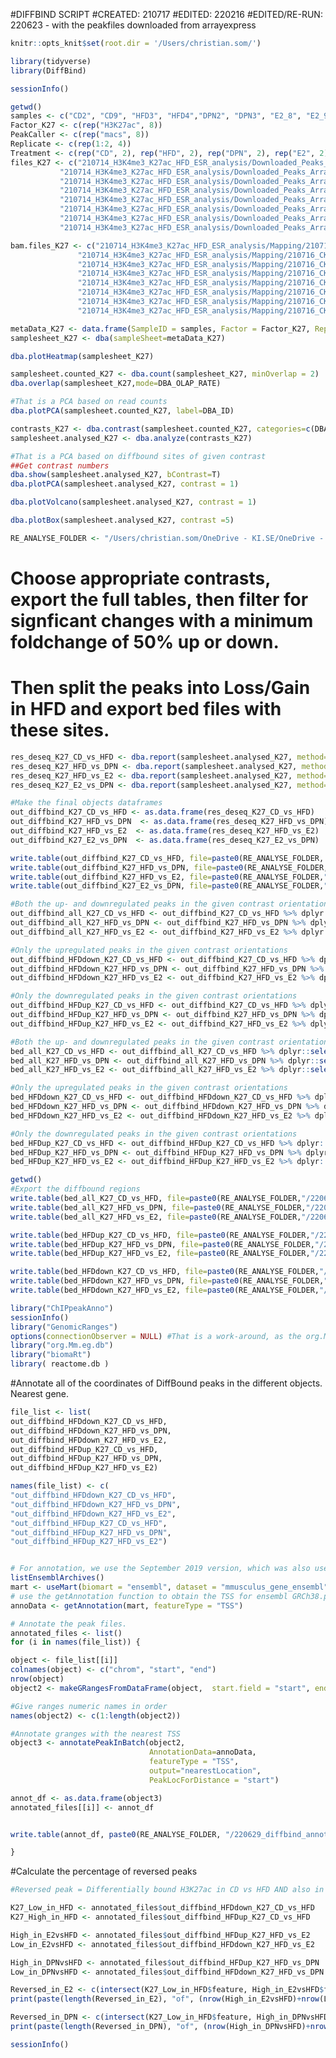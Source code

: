 #DIFFBIND SCRIPT
#CREATED: 210717
#EDITED: 220216
#EDITED/RE-RUN: 220623 - with the peakfiles downloaded from arrayexpress

```r
knitr::opts_knit$set(root.dir = '/Users/christian.som/')
```

```r
library(tidyverse)
library(DiffBind)
```

```r
sessionInfo()
```

```r
getwd()
samples <- c("CD2", "CD9", "HFD3", "HFD4","DPN2", "DPN3", "E2_8", "E2_9")
Factor_K27 <- c(rep("H3K27ac", 8))
PeakCaller <- c(rep("macs", 8))
Replicate <- c(rep(1:2, 4))
Treatment <- c(rep("CD", 2), rep("HFD", 2), rep("DPN", 2), rep("E2", 2)) 
files_K27 <- c("210714_H3K4me3_K27ac_HFD_ESR_analysis/Downloaded_Peaks_ArrayExpress/CK0744_H3K27ac_CD2_peaks.broadPeak",
           "210714_H3K4me3_K27ac_HFD_ESR_analysis/Downloaded_Peaks_ArrayExpress/CK0745_H3K27ac_CD9_peaks.broadPeak",
           "210714_H3K4me3_K27ac_HFD_ESR_analysis/Downloaded_Peaks_ArrayExpress/CK0746_H3K27ac_HFD3_peaks.broadPeak",
           "210714_H3K4me3_K27ac_HFD_ESR_analysis/Downloaded_Peaks_ArrayExpress/CK0747_H3K27ac_HFD4_peaks.broadPeak",
           "210714_H3K4me3_K27ac_HFD_ESR_analysis/Downloaded_Peaks_ArrayExpress/CK0748_H3K27ac_DPN2_peaks.broadPeak",
           "210714_H3K4me3_K27ac_HFD_ESR_analysis/Downloaded_Peaks_ArrayExpress/CK0749_H3K27ac_DPN3_peaks.broadPeak",
           "210714_H3K4me3_K27ac_HFD_ESR_analysis/Downloaded_Peaks_ArrayExpress/CK0750_H3K27ac_E2_8_peaks.broadPeak",
           "210714_H3K4me3_K27ac_HFD_ESR_analysis/Downloaded_Peaks_ArrayExpress/CK0751_H3K27ac_E2_9_peaks.broadPeak")

bam.files_K27 <- c("210714_H3K4me3_K27ac_HFD_ESR_analysis/Mapping/210716_CK0744_H3K27ac_CD2_psort_BL_fix_MkDup.bam",
               "210714_H3K4me3_K27ac_HFD_ESR_analysis/Mapping/210716_CK0745_H3K27ac_CD9_psort_BL_fix_MkDup.bam",
               "210714_H3K4me3_K27ac_HFD_ESR_analysis/Mapping/210716_CK0746_H3K27ac_HFD3_psort_BL_fix_MkDup.bam",
               "210714_H3K4me3_K27ac_HFD_ESR_analysis/Mapping/210716_CK0747_H3K27ac_HFD4_psort_BL_fix_MkDup.bam",
               "210714_H3K4me3_K27ac_HFD_ESR_analysis/Mapping/210716_CK0748_H3K27ac_DPN2_psort_BL_fix_MkDup.bam",
               "210714_H3K4me3_K27ac_HFD_ESR_analysis/Mapping/210716_CK0749_H3K27ac_DPN3_psort_BL_fix_MkDup.bam",
               "210714_H3K4me3_K27ac_HFD_ESR_analysis/Mapping/210716_CK0750_H3K27ac_E2_8_psort_BL_fix_MkDup.bam",
               "210714_H3K4me3_K27ac_HFD_ESR_analysis/Mapping/210716_CK0751_H3K27ac_E2_9_psort_BL_fix_MkDup.bam")

metaData_K27 <- data.frame(SampleID = samples, Factor = Factor_K27, Replicate = Replicate, Peaks = files_K27, bamReads = bam.files_K27, PeakCaller, Treatment=Treatment)
samplesheet_K27 <- dba(sampleSheet=metaData_K27)
```
```r
dba.plotHeatmap(samplesheet_K27)
```

```r
samplesheet.counted_K27 <- dba.count(samplesheet_K27, minOverlap = 2)
dba.overlap(samplesheet_K27,mode=DBA_OLAP_RATE)
```

```r
#That is a PCA based on read counts
dba.plotPCA(samplesheet.counted_K27, label=DBA_ID)
```

```r
contrasts_K27 <- dba.contrast(samplesheet.counted_K27, categories=c(DBA_TREATMENT), minMembers=2)
samplesheet.analysed_K27 <- dba.analyze(contrasts_K27)
```

```r
#That is a PCA based on diffbound sites of given contrast
##Get contrast numbers
dba.show(samplesheet.analysed_K27, bContrast=T)
dba.plotPCA(samplesheet.analysed_K27, contrast = 1)
```

```r
dba.plotVolcano(samplesheet.analysed_K27, contrast = 1)
```

```r
dba.plotBox(samplesheet.analysed_K27, contrast =5)
```
```r
RE_ANALYSE_FOLDER <- "/Users/christian.som/OneDrive - KI.SE/OneDrive - Karolinska Institutet/DATA_PhD/Estrogen_Receptor/ChIP_Seq/220124_Fig5_epigenome_new_analysis/220621_REANALYSE"
```

# Choose appropriate contrasts, export the full tables, then filter for signficant changes with a minimum foldchange of 50% up or down. 
# Then split the peaks into Loss/Gain in HFD and export bed files with these sites.
```r
res_deseq_K27_CD_vs_HFD <- dba.report(samplesheet.analysed_K27, method=DBA_DESEQ2, contrast = 1, th=1)
res_deseq_K27_HFD_vs_DPN <- dba.report(samplesheet.analysed_K27, method=DBA_DESEQ2, contrast = 4, th=1)
res_deseq_K27_HFD_vs_E2 <- dba.report(samplesheet.analysed_K27, method=DBA_DESEQ2, contrast = 5, th=1)
res_deseq_K27_E2_vs_DPN <- dba.report(samplesheet.analysed_K27, method=DBA_DESEQ2, contrast = 6, th=1)

#Make the final objects dataframes
out_diffbind_K27_CD_vs_HFD <- as.data.frame(res_deseq_K27_CD_vs_HFD)
out_diffbind_K27_HFD_vs_DPN  <- as.data.frame(res_deseq_K27_HFD_vs_DPN)
out_diffbind_K27_HFD_vs_E2  <- as.data.frame(res_deseq_K27_HFD_vs_E2)
out_diffbind_K27_E2_vs_DPN  <- as.data.frame(res_deseq_K27_E2_vs_DPN)

write.table(out_diffbind_K27_CD_vs_HFD, file=paste0(RE_ANALYSE_FOLDER, "/220629_diffbind_all_DB_regions_full_table_K27_CD_vs_HFD_broad.txt"), sep="\t", quote=F, row.names=F, col.names=F)
write.table(out_diffbind_K27_HFD_vs_DPN, file=paste0(RE_ANALYSE_FOLDER,"/220629_diffbind_all_DB_regions_full_table_K27_HFD_vs_DPN_broad.txt"), sep="\t", quote=F, row.names=F, col.names=F)
write.table(out_diffbind_K27_HFD_vs_E2, file=paste0(RE_ANALYSE_FOLDER,"/220629_diffbind_all_DB_regions_full_table_K27_HFD_vs_E2_broad.txt"), sep="\t", quote=F, row.names=F, col.names=F)
write.table(out_diffbind_K27_E2_vs_DPN, file=paste0(RE_ANALYSE_FOLDER,"/220629_diffbind_all_DB_regions_full_table_K27_E2_vs_DPN_broad.txt"), sep="\t", quote=F, row.names=F, col.names=F)

#Both the up- and downregulated peaks in the given contrast orientations
out_diffbind_all_K27_CD_vs_HFD <- out_diffbind_K27_CD_vs_HFD %>% dplyr::filter(FDR< 0.05 & abs(Fold) > 0.585)
out_diffbind_all_K27_HFD_vs_DPN <- out_diffbind_K27_HFD_vs_DPN %>% dplyr::filter(FDR< 0.05 & abs(Fold) > 0.585)
out_diffbind_all_K27_HFD_vs_E2 <- out_diffbind_K27_HFD_vs_E2 %>% dplyr::filter(FDR< 0.05 & abs(Fold) > 0.585)

#Only the upregulated peaks in the given contrast orientations
out_diffbind_HFDdown_K27_CD_vs_HFD <- out_diffbind_K27_CD_vs_HFD %>% dplyr::filter(FDR< 0.05 & Fold > 0.585)
out_diffbind_HFDdown_K27_HFD_vs_DPN <- out_diffbind_K27_HFD_vs_DPN %>% dplyr::filter(FDR< 0.05 & Fold > 0.585)
out_diffbind_HFDdown_K27_HFD_vs_E2 <- out_diffbind_K27_HFD_vs_E2 %>% dplyr::filter(FDR< 0.05 & Fold > 0.585)

#Only the downregulated peaks in the given contrast orientations
out_diffbind_HFDup_K27_CD_vs_HFD <- out_diffbind_K27_CD_vs_HFD %>% dplyr::filter(FDR< 0.05 & Fold < -0.585)
out_diffbind_HFDup_K27_HFD_vs_DPN <- out_diffbind_K27_HFD_vs_DPN %>% dplyr::filter(FDR< 0.05 & Fold < -0.585)
out_diffbind_HFDup_K27_HFD_vs_E2 <- out_diffbind_K27_HFD_vs_E2 %>% dplyr::filter(FDR< 0.05 & Fold < -0.585)

#Both the up- and downregulated peaks in the given contrast orientations; however they cannot be deciphered anymore after column selections.
bed_all_K27_CD_vs_HFD <- out_diffbind_all_K27_CD_vs_HFD %>% dplyr::select(1:3) %>% mutate(name = "NA") %>% mutate(strand = "NA") 
bed_all_K27_HFD_vs_DPN <- out_diffbind_all_K27_HFD_vs_DPN %>% dplyr::select(1:3) %>% mutate(name = "NA") %>% mutate(strand = "NA") 
bed_all_K27_HFD_vs_E2 <- out_diffbind_all_K27_HFD_vs_E2 %>% dplyr::select(1:3) %>% mutate(name = "NA") %>% mutate(strand = "NA") 

#Only the upregulated peaks in the given contrast orientations
bed_HFDdown_K27_CD_vs_HFD <- out_diffbind_HFDdown_K27_CD_vs_HFD %>% dplyr::select(1:3) %>% mutate(name = "NA") %>% mutate(strand = "NA") 
bed_HFDdown_K27_HFD_vs_DPN <- out_diffbind_HFDdown_K27_HFD_vs_DPN %>% dplyr::select(1:3) %>% mutate(name = "NA") %>% mutate(strand = "NA") 
bed_HFDdown_K27_HFD_vs_E2 <- out_diffbind_HFDdown_K27_HFD_vs_E2 %>% dplyr::select(1:3) %>% mutate(name = "NA") %>% mutate(strand = "NA") 

#Only the downregulated peaks in the given contrast orientations
bed_HFDup_K27_CD_vs_HFD <- out_diffbind_HFDup_K27_CD_vs_HFD %>% dplyr::select(1:3) %>% mutate(name = "NA") %>% mutate(strand = "NA") 
bed_HFDup_K27_HFD_vs_DPN <- out_diffbind_HFDup_K27_HFD_vs_DPN %>% dplyr::select(1:3) %>% mutate(name = "NA") %>% mutate(strand = "NA") 
bed_HFDup_K27_HFD_vs_E2 <- out_diffbind_HFDup_K27_HFD_vs_E2 %>% dplyr::select(1:3) %>% mutate(name = "NA") %>% mutate(strand = "NA") 

getwd()
#Export the diffbound regions
write.table(bed_all_K27_CD_vs_HFD, file=paste0(RE_ANALYSE_FOLDER,"/220629_diffbind_all_DB_regions_0585_K27_broad_CD_vs_HFD.bed"), sep="\t", quote=F, row.names=F, col.names=F)
write.table(bed_all_K27_HFD_vs_DPN, file=paste0(RE_ANALYSE_FOLDER,"/220629_diffbind_all_DB_regions_0585_K27_broad_HFD_vs_DPN.bed"), sep="\t", quote=F, row.names=F, col.names=F)
write.table(bed_all_K27_HFD_vs_E2, file=paste0(RE_ANALYSE_FOLDER,"/220629_diffbind_all_DB_regions_0585_K27_broad_HFD_vs_E2.bed"), sep="\t", quote=F, row.names=F, col.names=F)

write.table(bed_HFDup_K27_CD_vs_HFD, file=paste0(RE_ANALYSE_FOLDER,"/220629_diffbind_HFDup_DB_regions_0585_K27_broad_CD_vs_HFD.bed"), sep="\t", quote=F, row.names=F, col.names=F)
write.table(bed_HFDup_K27_HFD_vs_DPN, file=paste0(RE_ANALYSE_FOLDER,"/220629_diffbind_HFDup_DB_regions_0585_K27_broad_HFD_vs_DPN.bed"), sep="\t", quote=F, row.names=F, col.names=F)
write.table(bed_HFDup_K27_HFD_vs_E2, file=paste0(RE_ANALYSE_FOLDER,"/220629_diffbind_HFDup_DB_regions_0585_K27_broad_HFD_vs_E2.bed"), sep="\t", quote=F, row.names=F, col.names=F)

write.table(bed_HFDdown_K27_CD_vs_HFD, file=paste0(RE_ANALYSE_FOLDER,"/220629_diffbind_HFDdown_DB_regions_0585_K27_broad_CD_vs_HFD.bed"), sep="\t", quote=F, row.names=F, col.names=F)
write.table(bed_HFDdown_K27_HFD_vs_DPN, file=paste0(RE_ANALYSE_FOLDER,"/220629_diffbind_HFDdown_DB_regions_0585_K27_broad_HFD_vs_DPN.bed"), sep="\t", quote=F, row.names=F, col.names=F)
write.table(bed_HFDdown_K27_HFD_vs_E2, file=paste0(RE_ANALYSE_FOLDER,"/220629_diffbind_HFDdown_DB_regions_0585_K27_broad_HFD_vs_E2.bed"), sep="\t", quote=F, row.names=F, col.names=F)
```

```r
library("ChIPpeakAnno")
sessionInfo()
library("GenomicRanges")
options(connectionObserver = NULL) #That is a work-around, as the org.Mm. package cannot be loaded 
library("org.Mm.eg.db")
library("biomaRt")
library( reactome.db )
```

#Annotate all of the coordinates of DiffBound peaks in the different objects. Nearest gene.
```r
file_list <- list(
out_diffbind_HFDdown_K27_CD_vs_HFD, 
out_diffbind_HFDdown_K27_HFD_vs_DPN, 
out_diffbind_HFDdown_K27_HFD_vs_E2,
out_diffbind_HFDup_K27_CD_vs_HFD, 
out_diffbind_HFDup_K27_HFD_vs_DPN, 
out_diffbind_HFDup_K27_HFD_vs_E2)

names(file_list) <- c(
"out_diffbind_HFDdown_K27_CD_vs_HFD", 
"out_diffbind_HFDdown_K27_HFD_vs_DPN", 
"out_diffbind_HFDdown_K27_HFD_vs_E2",
"out_diffbind_HFDup_K27_CD_vs_HFD", 
"out_diffbind_HFDup_K27_HFD_vs_DPN", 
"out_diffbind_HFDup_K27_HFD_vs_E2")


# For annotation, we use the September 2019 version, which was also used for RNAseq.
listEnsemblArchives()
mart <- useMart(biomart = "ensembl", dataset = "mmusculus_gene_ensembl", host = "https://sep2019.archive.ensembl.org")
# use the getAnnotation function to obtain the TSS for ensembl GRCh38.p13.
annoData <- getAnnotation(mart, featureType = "TSS")

# Annotate the peak files.
annotated_files <- list()
for (i in names(file_list)) {

object <- file_list[[i]]
colnames(object) <- c("chrom", "start", "end")
nrow(object)
object2 <- makeGRangesFromDataFrame(object,  start.field = "start", end.field = "end", ignore.strand = T) 

#Give ranges numeric names in order
names(object2) <- c(1:length(object2))

#Annotate granges with the nearest TSS
object3 <- annotatePeakInBatch(object2, 
                               AnnotationData=annoData, 
                               featureType = "TSS",
                               output="nearestLocation",
                               PeakLocForDistance = "start")

annot_df <- as.data.frame(object3)
annotated_files[[i]] <- annot_df


write.table(annot_df, paste0(RE_ANALYSE_FOLDER, "/220629_diffbind_annotated_broad_K27peaks_", i, ".txt", sep= ""),quote = F, row.names = F, sep="\t")

}
```

#Calculate the percentage of reversed peaks
```r
#Reversed peak = Differentially bound H3K27ac in CD vs HFD AND also in the treatment vs HFD, in the correct direction (on nearest gene level)

K27_Low_in_HFD <- annotated_files$out_diffbind_HFDdown_K27_CD_vs_HFD
K27_High_in_HFD <- annotated_files$out_diffbind_HFDup_K27_CD_vs_HFD

High_in_E2vsHFD <- annotated_files$out_diffbind_HFDup_K27_HFD_vs_E2
Low_in_E2vsHFD <- annotated_files$out_diffbind_HFDdown_K27_HFD_vs_E2

High_in_DPNvsHFD <- annotated_files$out_diffbind_HFDup_K27_HFD_vs_DPN
Low_in_DPNvsHFD <- annotated_files$out_diffbind_HFDdown_K27_HFD_vs_DPN

Reversed_in_E2 <- c(intersect(K27_Low_in_HFD$feature, High_in_E2vsHFD$feature), intersect(K27_High_in_HFD$feature, Low_in_E2vsHFD$feature))
print(paste(length(Reversed_in_E2), "of", (nrow(High_in_E2vsHFD)+nrow(Low_in_E2vsHFD)), "E2-altered H3K27ac (by nearest gene!) represent a reversal of HFD"))

Reversed_in_DPN <- c(intersect(K27_Low_in_HFD$feature, High_in_DPNvsHFD$feature), intersect(K27_High_in_HFD$feature, Low_in_DPNvsHFD$feature))
print(paste(length(Reversed_in_DPN), "of", (nrow(High_in_DPNvsHFD)+nrow(Low_in_DPNvsHFD)), "DPN-altered H3K27ac (by nearest gene!) represent a reversal of HFD"))
```
```r
sessionInfo()
```


